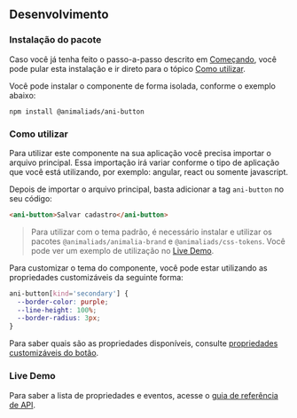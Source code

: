 
## Desenvolvimento

### Instalação do pacote

Caso você já tenha feito o passo-a-passo descrito em [Começando](?path=/docs/começando--page),
você pode pular esta instalação e ir direto para o tópico [Como utilizar](#como-utilizar).

Você pode instalar o componente de forma isolada, conforme o exemplo abaixo:

```
npm install @animaliads/ani-button
```

### Como utilizar

Para utilizar este componente na sua aplicação você precisa importar o arquivo principal.
Essa importação irá variar conforme o tipo de aplicação que você está utilizando, por exemplo: angular, react ou
somente javascript.

Depois de importar o arquivo principal, basta adicionar a tag `ani-button` no seu código:

```html
<ani-button>Salvar cadastro</ani-button>
```

> Para utilizar com o tema padrão, é necessário instalar e utilizar os pacotes `@animaliads/animalia-brand`
> e `@animaliads/css-tokens`. Você pode ver um exemplo de utilização no [Live Demo](#live-demo).

Para customizar o tema do componente, você pode estar utilizando as propriedades customizáveis
da seguinte forma:

```css
ani-button[kind='secondary'] {
  --border-color: purple;
  --line-height: 100%;
  --border-radius: 3px;
}
```

Para saber quais são as propriedades disponíveis, consulte [propriedades customizáveis do botão](#propriedades-customizáveis).

### Live Demo

<LiveDemoComponent
  javascript="https://stackblitz.com/edit/ani-button?embed=1&file=index.html"
  react="https://stackblitz.com/edit/react-ani-button?embed=1&file=src/App.js"
/>

Para saber a lista de propriedades e eventos, acesse o [guia de referência de API](/docs/api-checkbox--sample).
